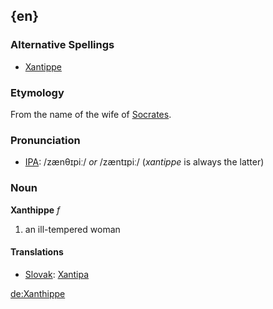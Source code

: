=={en}==
===Alternative Spellings===
* [[Xantippe]]

===Etymology===
From the name of the wife of [[Socrates]].

===Pronunciation===
* [[IPA]]: /zænθɪpiː/ ''or'' /zæntɪpiː/ (''xantippe'' is always the latter)

===Noun===
'''Xanthippe''' ''f''
# an ill-tempered woman

====Translations====
*[[Slovak]]: [[Xantipa]]


[[de:Xanthippe]]